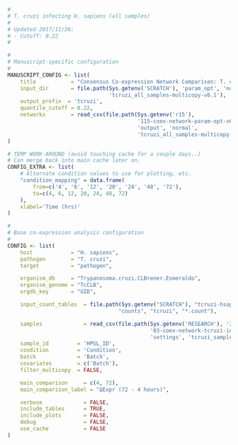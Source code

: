```r
#
# T. cruzi infecting H. sapiens (all samples)
#
# Updated 2017/11/26:
# - Cutoff: 0.22
#

#
# Manuscript-specific configuration
#
MANUSCRIPT_CONFIG <- list(
    title           = "Consensus Co-expression Network Comparison: T. cruzi (All Samples)", 
    input_dir       = file.path(Sys.getenv('SCRATCH'), 'param_opt', 'normal',
                                'tcruzi_all_samples-multicopy-v6.1'),
    output_prefix  = 'tcruzi',
    quantile_cutoff = 0.22,
    networks        = read_csv(file.path(Sys.getenv('r15'),
                                         '115-coex-network-param-opt-v6',
                                         'output', 'normal',
                                         'tcruzi_all_samples-multicopy-v6.1.csv'))
)

# TEMP WORK-AROUND (avoid touching cache for a couple days..)
# Can merge back into main cache later on.
CONFIG_EXTRA <- list(
    # Alternate condition values to use for plotting, etc.
    "condition_mapping" = data.frame(
        from=c('4', '6', '12', '20', '24', '48', '72'),
        to=c(4, 6, 12, 20, 24, 48, 72)
    ),
    xlabel='Time (hrs)'
)

#
# Base co-expression analysis configuration
#
CONFIG <- list(
    host            = "H. sapiens",
    pathogen        = "T. cruzi",
    target          = "pathogen",

    organism_db     = "Trypanosoma.cruzi.CLBrener.Esmeraldo",
    organism_genome = "TcCLB",
    orgdb_key       = "GID",

    input_count_tables  = file.path(Sys.getenv("SCRATCH"), "tcruzi-hsapiens",
                                   "counts", "tcruzi", "*.count"),

    samples             = read_csv(file.path(Sys.getenv('RESEARCH'), '2015',
                                             '03-coex-network-tcruzi-infecting-hsapiens',
                                             'settings', 'tcruzi_samples.csv')),
    sample_id         = 'HPGL_ID',
    condition         = 'Condition',
    batch             = 'Batch',
    covariates        = c('Batch'),
    filter_multicopy  = FALSE,

    main_comparison     = c(4, 72),
    main_comparison_label = "ΔExpr (72 - 4 hours)",

    verbose             = FALSE,
    include_tables      = TRUE,
    include_plots       = FALSE,
    debug               = FALSE,
    use_cache           = FALSE
)
```
